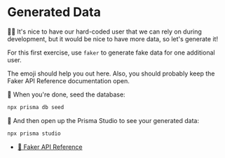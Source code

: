 # Generated Data

<EpicVideo url="https://www.epicweb.dev/workshops/data-modeling-deep-dive/generating-seed-data/generating-fake-data-for-efficient-testing" />

👨‍💼 It's nice to have our hard-coded user that we can rely on during development,
but it would be nice to have more data, so let's generate it!

For this first exercise, use `faker` to generate fake data for one additional
user.

The emoji should help you out here. Also, you should probably keep the Faker
API Reference documentation open.

🐨 When you're done, seed the database:

```sh nonumber
npx prisma db seed
```

🐨 And then open up the Prisma Studio to see your generated data:

```sh nonumber
npx prisma studio
```

- [📜 Faker API Reference](https://fakerjs.dev/api/)
